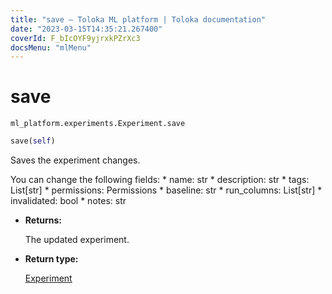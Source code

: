 ```yaml
---
title: "save — Toloka ML platform | Toloka documentation"
date: "2023-03-15T14:35:21.267400"
coverId: F_bIcOYF9yjrxkPZrXc3
docsMenu: "mlMenu"
---
```


# save

`ml_platform.experiments.Experiment.save`

```python
save(self)
```

Saves the experiment changes.

You can change the following fields:
    * name: str
    * description: str
    * tags: List[str]
    * permissions: Permissions
    * baseline: str
    * run_columns: List[str]
    * invalidated: bool
    * notes: str

* **Returns:**

  The updated experiment.

* **Return type:**

  [Experiment](/docs/toloka-ml/reference/ml_platform.experiments.Experiment)